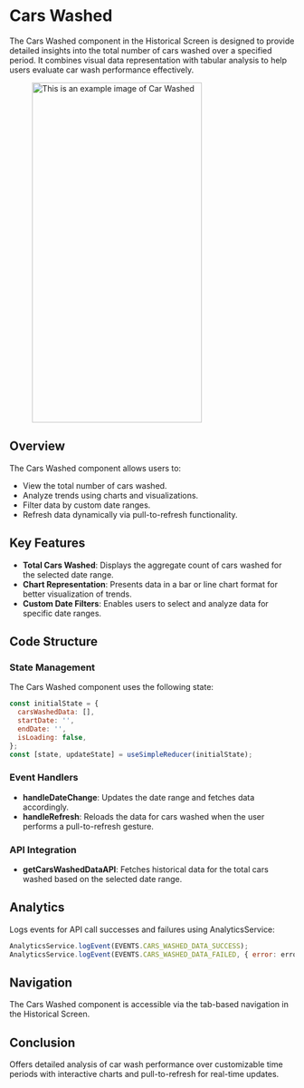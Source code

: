 
# Cars Washed

The Cars Washed component in the Historical Screen is designed to provide detailed insights into the total number of cars washed over a specified period. It combines visual data representation with tabular analysis to help users evaluate car wash performance effectively.

<figure> <img src="/img/inventory/carwashed.png" alt="This is an example image  of Car Washed" width="300" height="600" /></figure>

## Overview

The Cars Washed component allows users to:

- View the total number of cars washed.
- Analyze trends using charts and visualizations.
- Filter data by custom date ranges.
- Refresh data dynamically via pull-to-refresh functionality.

## Key Features

- **Total Cars Washed**:  Displays the aggregate count of cars washed for the selected date range.
- **Chart Representation**: Presents data in a bar or line chart format for better visualization of trends.
- **Custom Date Filters**: Enables users to select and analyze data for specific date ranges.

## Code Structure

### State Management

The Cars Washed component uses the following state:

```javascript
const initialState = {
  carsWashedData: [],
  startDate: '',
  endDate: '',
  isLoading: false,
};
const [state, updateState] = useSimpleReducer(initialState);
```

### Event Handlers

- **handleDateChange**: Updates the date range and fetches data accordingly.
- **handleRefresh**: Reloads the data for cars washed when the user performs a pull-to-refresh gesture.

### API Integration

- **getCarsWashedDataAPI**: Fetches historical data for the total cars washed based on the selected date range.

## Analytics

Logs events for API call successes and failures using AnalyticsService:

```javascript
AnalyticsService.logEvent(EVENTS.CARS_WASHED_DATA_SUCCESS);
AnalyticsService.logEvent(EVENTS.CARS_WASHED_DATA_FAILED, { error: error?.message });
```

## Navigation

The Cars Washed component is accessible via the tab-based navigation in the Historical Screen.

## Conclusion

Offers detailed analysis of car wash performance over customizable time periods with interactive charts and pull-to-refresh for real-time updates.





